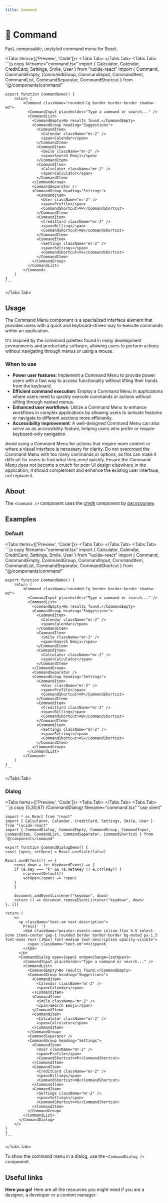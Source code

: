 ```yaml
---
title: Command
---
```



# 💠 Command

Fast, composable, unstyled command menu for React.

<Tabs items={['Preview', 'Code']}>
  <Tabs.Tab>
    <CommandPreview />
  </Tabs.Tab>
  <Tabs.Tab>
    ```js copy filename="command.tsx"
    import { Calculator, Calendar, CreditCard, Settings, Smile, User } from "lucide-react"
    import { Command, CommandEmpty, CommandGroup, CommandInput, CommandItem, CommandList, CommandSeparator, CommandShortcut } from "@/components/command"
    
    export function CommandDemo() {
        return (
            <Command className="rounded-lg border border-border shadow-md">
              <CommandInput placeholder="Type a command or search..." />
              <CommandList>
                <CommandEmpty>No results found.</CommandEmpty>
                <CommandGroup heading="Suggestions">
                  <CommandItem>
                    <Calendar className="mr-2" />
                    <span>Calendar</span>
                  </CommandItem>
                  <CommandItem>
                    <Smile className="mr-2" />
                    <span>Search Emoji</span>
                  </CommandItem>
                  <CommandItem>
                    <Calculator className="mr-2" />
                    <span>Calculator</span>
                  </CommandItem>
                </CommandGroup>
                <CommandSeparator />
                <CommandGroup heading="Settings">
                  <CommandItem>
                    <User className="mr-2" />
                    <span>Profile</span>
                    <CommandShortcut>⌘P</CommandShortcut>
                  </CommandItem>
                  <CommandItem>
                    <CreditCard className="mr-2" />
                    <span>Billing</span>
                    <CommandShortcut>⌘B</CommandShortcut>
                  </CommandItem>
                  <CommandItem>
                    <Settings className="mr-2" />
                    <span>Settings</span>
                    <CommandShortcut>⌘S</CommandShortcut>
                  </CommandItem>
                </CommandGroup>
              </CommandList>
            </Command>
        )
    }
    ```
  </Tabs.Tab>
</Tabs>

## Usage

The Command Menu component is a specialized interface element that provides users with a quick and keyboard-driven way to execute commands within an application. 

It's inspired by the command palettes found in many development environments and productivity software, allowing users to perform actions without navigating through menus or using a mouse.

### When to use
- **Power user features**: Implement a Command Menu to provide power users with a fast way to access functionality without lifting their hands from the keyboard.
- **Efficient command execution**: Employ a Command Menu in applications where users need to quickly execute commands or actions without sifting through nested menus.
- **Enhanced user workflows**: Utilize a Command Menu to enhance workflows in complex applications by allowing users to activate features or navigate to different sections more efficiently.
- **Accessibility improvement**: A well-designed Command Menu can also serve as an accessibility feature, helping users who prefer or require keyboard-only navigation.

Avoid using a Command Menu for actions that require more context or where a visual interface is necessary for clarity. Do not overcrowd the Command Menu with too many commands or options, as this can make it difficult for users to find what they need quickly. Ensure the Command Menu does not become a crutch for poor UI design elsewhere in the application; it should complement and enhance the existing user interface, not replace it.

## About

The `<Command />` component uses the [cmdk](https://cmdk.paco.me/) component by [pacocoursey](https://twitter.com/pacocoursey).

## Examples 

### Default

<Tabs items={['Preview', 'Code']}>
  <Tabs.Tab>
    <CommandPreview />
  </Tabs.Tab>
  <Tabs.Tab>
    ```js copy filename="command.tsx"
    import { Calculator, Calendar, CreditCard, Settings, Smile, User } from "lucide-react"
    import { Command, CommandEmpty, CommandGroup, CommandInput, CommandItem, CommandList, CommandSeparator, CommandShortcut } from "@/components/command"
    
    export function CommandDemo() {
        return (
            <Command className="rounded-lg border border-border shadow-md">
              <CommandInput placeholder="Type a command or search..." />
              <CommandList>
                <CommandEmpty>No results found.</CommandEmpty>
                <CommandGroup heading="Suggestions">
                  <CommandItem>
                    <Calendar className="mr-2" />
                    <span>Calendar</span>
                  </CommandItem>
                  <CommandItem>
                    <Smile className="mr-2" />
                    <span>Search Emoji</span>
                  </CommandItem>
                  <CommandItem>
                    <Calculator className="mr-2" />
                    <span>Calculator</span>
                  </CommandItem>
                </CommandGroup>
                <CommandSeparator />
                <CommandGroup heading="Settings">
                  <CommandItem>
                    <User className="mr-2" />
                    <span>Profile</span>
                    <CommandShortcut>⌘P</CommandShortcut>
                  </CommandItem>
                  <CommandItem>
                    <CreditCard className="mr-2" />
                    <span>Billing</span>
                    <CommandShortcut>⌘B</CommandShortcut>
                  </CommandItem>
                  <CommandItem>
                    <Settings className="mr-2" />
                    <span>Settings</span>
                    <CommandShortcut>⌘S</CommandShortcut>
                  </CommandItem>
                </CommandGroup>
              </CommandList>
            </Command>
        )
    }
    ```
  </Tabs.Tab>
</Tabs>

### Dialog

<Tabs items={['Preview', 'Code']}>
  <Tabs.Tab>
    <CommandWithDialog />
  </Tabs.Tab>
  <Tabs.Tab>
    ```js copy {5,30,67} /CommandDialog/ filename="command.tsx"
    "use client"
 
    import * as React from "react"
    import { Calculator, Calendar, CreditCard, Settings, Smile, User } from "lucide-react"
    import { CommandDialog, CommandEmpty, CommandGroup, CommandInput, CommandItem, CommandList, CommandSeparator, CommandShortcut } from "@/components/command"
    
    export function CommandDialogDemo() {
    const [open, setOpen] = React.useState(false)
    
    React.useEffect(() => {
        const down = (e: KeyboardEvent) => {
        if (e.key === "k" && (e.metaKey || e.ctrlKey)) {
            e.preventDefault()
            setOpen((open) => !open)
        }
        }
    
        document.addEventListener("keydown", down)
        return () => document.removeEventListener("keydown", down)
    }, [])
    
    return (
        <>
          <p className="text-sm text-description">
            Press{' '}
            <kbd className="pointer-events-none inline-flex h-5 select-none items-center gap-1 rounded border border-border bg-muted px-1.5 font-mono text-[10px] font-medium text-description opacity-visible">
              <span className="text-sm">⌘</span>K
            </kbd>
          </p>
          <CommandDialog open={open} onOpenChange={setOpen}>
            <CommandInput placeholder="Type a command or search..." />
            <CommandList>
              <CommandEmpty>No results found.</CommandEmpty>
              <CommandGroup heading="Suggestions">
                <CommandItem>
                  <Calendar className="mr-2" />
                  <span>Calendar</span>
                </CommandItem>
                <CommandItem>
                  <Smile className="mr-2" />
                  <span>Search Emoji</span>
                </CommandItem>
                <CommandItem>
                  <Calculator className="mr-2" />
                  <span>Calculator</span>
                </CommandItem>
              </CommandGroup>
              <CommandSeparator />
              <CommandGroup heading="Settings">
                <CommandItem>
                  <User className="mr-2" />
                  <span>Profile</span>
                  <CommandShortcut>⌘P</CommandShortcut>
                </CommandItem>
                <CommandItem>
                  <CreditCard className="mr-2" />
                  <span>Billing</span>
                  <CommandShortcut>⌘B</CommandShortcut>
                </CommandItem>
                <CommandItem>
                  <Settings className="mr-2" />
                  <span>Settings</span>
                  <CommandShortcut>⌘S</CommandShortcut>
                </CommandItem>
              </CommandGroup>
            </CommandList>
          </CommandDialog>
        </>
    )
    }
    ```
  </Tabs.Tab>
</Tabs>

To show the command menu in a dialog, use the `<CommandDialog />` component.

## Useful links

**Here you go!** Here are all the resources you might need if you are a designer, a developer or a content manager:

<Cards className='mt-8'>
  <Card
    title="🤖 Storybook"
    href="https://www.stories.fusillo.design/?path=/docs/components-command--documentation"
  />
  <Card
    title="🪄 Figma"
    href="https://www.figma.com/file/acdO58jx9zgGfkKu6htrx2/%F0%9F%8D%9D-Fusillo-Design-System?type=design&node-id=233%3A755&mode=design&t=wga0nlDwi7on1yVl-1"
  />
  <Card
    title="📄 Cmdk Docs"
    href="https://cmdk.paco.me/"
  />
</Cards>  

